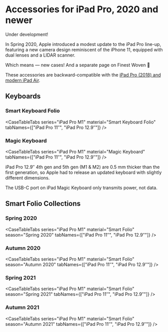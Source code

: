 
# Accessories for iPad Pro, 2020 and newer

Under development!

In Spring 2020, Apple introduced a modest update to the iPad Pro line-up, featuring a new camera design reminiscent of the iPhone 11, equipped with dual lenses and a LIDAR scanner.

Which means — new cases! And a separate page on Finest Woven 🥲

These accessories are backward-compatible with the [iPad Pro (2018) and modern iPad Air](/air2020).

## Keyboards

### Smart Keyboard Folio

<CaseTableTabs series="iPad Pro M1" material="Smart Keyboard Folio" tabNames={["iPad Pro 11″", "iPad Pro 12.9″"]} />

### Magic Keyboard

<CaseTableTabs series="iPad Pro M1" material="Magic Keyboard" tabNames={["iPad Pro 11″", "iPad Pro 12.9″"]} />

iPad Pro 12.9″ 4th gen and 5th gen (M1 & M2) are 0.5 mm thicker than the first generation, so Apple had to release an updated
keyboard with slightly different dimensions.

The USB-C port on iPad Magic Keyboard only transmits power, not data.

## Smart Folio Collections

### Spring 2020

<CaseTableTabs series="iPad Pro M1" material="Smart Folio" season="Spring 2020"
               tabNames={["iPad Pro 11″", "iPad Pro 12.9″"]} />

### Autumn 2020

<CaseTableTabs series="iPad Pro M1" material="Smart Folio" season="Autumn 2020"
               tabNames={["iPad Pro 11″", "iPad Pro 12.9″"]} />

### Spring 2021

<CaseTableTabs series="iPad Pro M1" material="Smart Folio" season="Spring 2021"
               tabNames={["iPad Pro 11″", "iPad Pro 12.9″"]} />

### Autumn 2021

<CaseTableTabs series="iPad Pro M1" material="Smart Folio" season="Autumn 2021"
               tabNames={["iPad Pro 11″", "iPad Pro 12.9″"]} />
